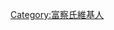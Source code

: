 {{Userbox
  |border-c = #000000
  |border-s = 1
  |info-s   = 9
  |info-c   = #c0c0c0
  |info-fc  = #000000
  |info     = 這個用戶姓[[富察]]。
  |id      =[[File:Fuca.png|35px]]
  |id-c     = #ffffff
  |id-s     = 16
  |id-fc    = #000000

}}

[[Category:富察氏維基人]]